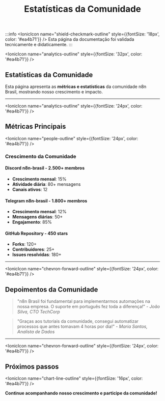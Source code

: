 ﻿---
sidebar_position: 3
title: Estatísticas da Comunidade
description: Métricas e estatísticas da comunidade n8n Brasil
keywords: [n8n, comunidade, estatísticas, métricas, brasil]
---


:::info
<IonicIcon name="shield-checkmark-outline" style={{fontSize: '18px', color: '#ea4b71'}} />
Esta página da documentação foi validada tecnicamente e didaticamente.
:::

<IonicIcon name="analytics-outline" style={{fontSize: '32px', color: '#ea4b71'}} />

## Estatísticas da Comunidade

Esta página apresenta as **métricas e estatísticas** da comunidade n8n Brasil, mostrando nosso crescimento e impacto.

---

<IonicIcon name="analytics-outline" style={{fontSize: '24px', color: '#ea4b71'}} />

## Métricas Principais

<IonicIcon name="people-outline" style={{fontSize: '24px', color: '#ea4b71'}} />

### Crescimento da Comunidade

#### Discord n8n-brasil - 2.500+ membros

- **Crescimento mensal**: 15%
- **Atividade diária**: 80+ mensagens
- **Canais ativos**: 12

#### Telegram n8n-brasil - 1.800+ membros

- **Crescimento mensal**: 12%
- **Mensagens diárias**: 50+
- **Engajamento**: 85%

#### GitHub Repository - 450 stars

- **Forks**: 120+
- **Contribuidores**: 25+
- **Issues resolvidas**: 180+

---

<IonicIcon name="chevron-forward-outline" style={{fontSize: '24px', color: '#ea4b71'}} />

## Depoimentos da Comunidade

> "n8n Brasil foi fundamental para implementarmos automações na nossa empresa. O suporte em português fez toda a diferença!" - *João Silva, CTO TechCorp*

> "Graças aos tutoriais da comunidade, consegui automatizar processos que antes tomavam 4 horas por dia!" - *Maria Santos, Analista de Dados*

---

<IonicIcon name="chevron-forward-outline" style={{fontSize: '24px', color: '#ea4b71'}} />

## Próximos passos

<IonicIcon name="chart-line-outline" style={{fontSize: '16px', color: '#ea4b71'}} />

**Continue acompanhando nosso crescimento e participe da comunidade!**
